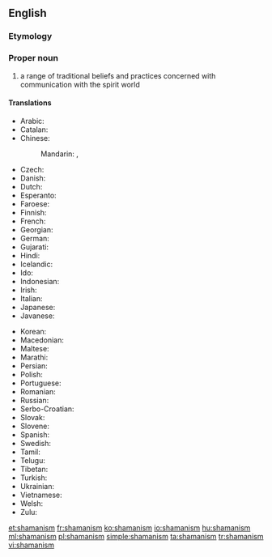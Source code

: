 {{wikipedia}}
==English==

===Etymology===
{{suffix|shaman|ism|lang=en}}

===Proper noun===
{{en-noun|~}}

# a range of traditional beliefs and practices concerned with communication with the spirit world

====Translations====
{{trans-top|range of traditional beliefs}}
* Arabic: {{t-needed|ar}}
* Catalan: {{t|ca|xamanisme|m}}
* Chinese:
*: Mandarin: {{t+|cmn|薩滿教|sc=Hani}}, {{t+|cmn|萨满教|tr=Sàmǎnjiào|sc=Hani}}
* Czech: {{t|cs|šamanismus|m}}
* Danish: {{t|da|shamanisme|c}}
* Dutch: {{t-needed|nl}}
* Esperanto: {{t-needed|eo}}
* Faroese: {{t|fo|shamanisma|f}}
* Finnish: {{t+|fi|šamanismi}}
* French: {{t+|fr|chamanisme|m}}
* Georgian: {{t-needed|ka}}
* German: {{t+|de|Schamanismus|m}}
* Gujarati: {{t-needed|gu}}
* Hindi: {{t-needed|hi}}
* Icelandic: {{t-needed|is}}
* Ido: {{t-needed|io}}
* Indonesian: {{t-needed|id}}
* Irish: {{t-needed|ga}}
* Italian: {{t|it|sciamanesimo|m}}
* Japanese: {{t-needed|ja}}
* Javanese: {{t-needed|jv}}
{{trans-mid}}
* Korean: {{t-needed|ko}}
* Macedonian: {{t-needed|mk}}
* Maltese: {{t-needed|mt}}
* Marathi: {{t-needed|mr}}
* Persian: {{t-needed|fa}}
* Polish: {{t|pl|szamanizm|m}}
* Portuguese: {{t-needed|pt}}
* Romanian: {{t-needed|ro}}
* Russian: {{t-needed|ru}}
* Serbo-Croatian: {{t|sh|šamanizam|m}}
* Slovak: {{t-needed|sk}}
* Slovene: {{t-needed|sl}}
* Spanish: {{t|es|chamanismo|m}}
* Swedish: {{t-needed|sv}}
* Tamil: {{t-needed|ta}}
* Telugu: {{t-needed|te}}
* Tibetan: {{t-needed|bo}}
* Turkish: {{t+|tr|şamanizm}}
* Ukrainian: {{t-needed|uk}}
* Vietnamese: {{t-needed|vi}}
* Welsh: {{t-needed|cy}}
* Zulu: {{t-needed|zu}}
{{trans-bottom}}

[[et:shamanism]]
[[fr:shamanism]]
[[ko:shamanism]]
[[io:shamanism]]
[[hu:shamanism]]
[[ml:shamanism]]
[[pl:shamanism]]
[[simple:shamanism]]
[[ta:shamanism]]
[[tr:shamanism]]
[[vi:shamanism]]